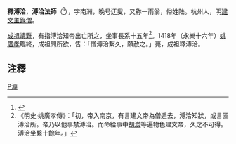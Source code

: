 '''釋溥洽'''，'''溥洽法師'''（{{bd|1346年||1426年||}}<ref>{{cite web |url=http://www.putuoshan.gov.cn/mdfj.htm |title=存档副本 |accessdate=2008-10-18 |deadurl=yes |archiveurl=https://web.archive.org/web/20080509051657/http://www.putuoshan.gov.cn/mdfj.htm |archivedate=2008-05-09 }}</ref>），字南洲，晚号迂叟，又称一雨翁，俗姓陆。杭州人，明[[建文帝|建文]][[主錄僧|主錄僧]]。

[[明成祖|成祖]][[靖難之役|靖難]]，有指溥洽知帝出亡所之，坐事長系十五年<ref>《明史·姚廣孝傳》：「初，帝入南京，有言建文帝為僧遁去，溥洽知狀，或言匿溥洽所。帝乃以他事禁溥洽。而命給事中[[胡濙|胡濙]]等遍物色建文帝，久之不可得。溥洽坐繫十餘年。」</ref>。1418年（永樂十六年）[[姚廣孝|姚廣孝]]臨終，成祖問所欲，告：「僧溥洽繫久，願赦之。」薨，成祖釋溥洽。

==注釋==
<div class="references-small">
<references />
</div>

[[Category:明朝僧人|P溥]]